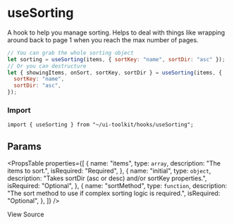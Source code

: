 
<Meta title="Hooks/useSorting" />

# useSorting

A hook to help you manage sorting. Helps to deal with things like wrapping around back
to page 1 when you reach the max number of pages.

```javascript
// You can grab the whole sorting object
let sorting = useSorting(items, { sortKey: "name", sortDir: "asc" });
// Or you can destructure
let { showingItems, onSort, sortKey, sortDir } = useSorting(items, {
  sortKey: "name",
  sortDir: "asc",
});
```

### Import

```tsx
import { useSorting } from "~/ui-toolkit/hooks/useSorting";
```

## Params

<PropsTable
  properties={[
    {
      name: "items",
      type: `array`,
      description: "The items to sort.",
      isRequired: "Required",
    },
    {
      name: "initial",
      type: `object`,
      description: "Takes sortDir (asc or desc) and/or sortKey properties.",
      isRequired: "Optional",
    },
    {
      name: "sortMethod",
      type: `function`,
      description:
        "The sort method to use if complex sorting logic is required.",
      isRequired: "Optional",
    },
  ]}
/>

<SourceCodeLink path="hooks/useSorting.ts">View Source</SourceCodeLink>
